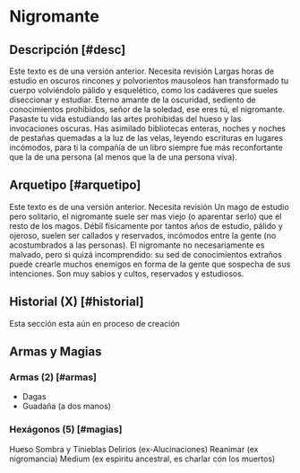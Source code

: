 
# Nigromante

<Bleed>
  <Screenshot src={necroImage} alt="placeholder" full />
</Bleed>

## Descripción [#desc]

<Callout type="warning" emoji="🔎">
  Este texto es de una versión anterior. Necesita revisión
</Callout>
Largas horas de estudio en oscuros rincones y polvorientos mausoleos han transformado
tu cuerpo volviéndolo pálido y esquelético, como los cadáveres que sueles diseccionar
y estudiar. Eterno amante de la oscuridad, sediento de conocimientos prohibidos,
señor de la soledad, ese eres tú, el nigromante. Pasaste tu vida estudiando las artes
prohibidas del hueso y las invocaciones oscuras. Has asimilado bibliotecas enteras,
noches y noches de pestañas quemadas a la luz de las velas, leyendo escrituras en
lugares incómodos, para ti la compañía de un libro siempre fue más reconfortante
que la de una persona (al menos que la de una persona viva).

## Arquetipo [#arquetipo]

<Callout type="warning" emoji="🔎">
  Este texto es de una versión anterior. Necesita revisión
</Callout>
Un mago de estudio pero solitario, el nigromante suele ser mas viejo (o aparentar
serlo) que el resto de los magos. Débil físicamente por tantos años de estudio, pálido
y ojeroso, suelen ser callados y reservados, incómodos entre la gente (no acostumbrados
a las personas). El nigromante no necesariamente es malvado, pero si quizá incomprendido:
su sed de conocimientos extraños puede crearle muchos enemigos en forma de la gente
que sospecha de sus intenciones. Son muy sabios y cultos, reservados y estudiosos.

## Historial (X) [#historial]

<Callout type="error" emoji="⛔">
  Esta sección esta aún en proceso de creación
</Callout>

## Armas y Magias

### Armas (2) [#armas]

- Dagas
- Guadaña (a dos manos)

### Hexágonos (5) [#magias]

Hueso
Sombra y Tinieblas
Delirios (ex-Alucinaciones)
Reanimar (ex nigromancia)
Medium (ex espiritu ancestral, es charlar con los muertos)

